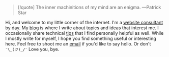 > [!quote] The inner machinitions of my mind are an enigma. —Patrick Star

Hi, and welcome to my little corner of the internet. I'm a <a href="https://darian.digital" target="_blank">website consultant</a> by day. My <a href="/blog">blog</a> is where I write about topics and ideas that interest me. I occasionally share technical <a href="/tips">tips</a> that I find personally helpful as well. While I mostly write for myself, I hope you find something useful or interesting here. Feel free to shoot me an <a href="mailto:darian@madebyrvg.com">email</a> if you'd like to say hello. Or don't <span className="no-code-bg">`¯\_(ツ)_/¯`</span> Love you, bye.
